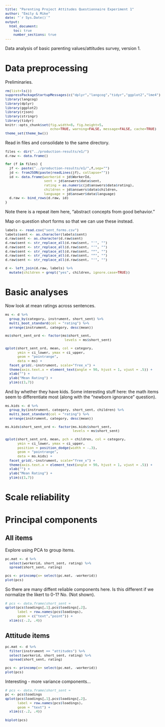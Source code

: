 ```yaml
---
title: "Parenting Project Attitudes Questionnaire Experiment 1"
author: "Emily & Mike"
date: "`r Sys.Date()`"
output: 
  html_document:
    toc: true
    number_sections: true
---
```


<style type="text/css">
body, td {
   font-size: 14px;
}
code {
  font-size: 11px;
}
pre {
  font-size: 11px;
}
</style>

Data analysis of basic parenting values/attitudes survey, version 1.

# Data preprocessing

Preliminaries.

```r
rm(list=ls())
suppressPackageStartupMessages(c("dplyr","langcog","tidyr","ggplot2","lme4"))
library(langcog)
library(dplyr)
library(ggplot2)
library(rjson)
library(stringr)
library(tidyr)
knitr::opts_chunk$set(fig.width=8, fig.height=5, 
                      echo=TRUE, warning=FALSE, message=FALSE, cache=TRUE)
theme_set(theme_bw())
```

Read in files and consolidate to the same directory. 

```r
files <- dir("../production-results/e1/")
d.raw <- data.frame()

for (f in files) {
  jf <- paste("../production-results/e1/",f,sep="")
  jd <- fromJSON(paste(readLines(jf), collapse=""))
  id <- data.frame(workerid = jd$WorkerId, 
                   sent = jd$answers$data$sent,
                   rating = as.numeric(jd$answers$data$rating),
                   children = jd$answers$data$children,
                   language = jd$answer$data$language)
  d.raw <- bind_rows(d.raw, id)
}
```

Note there is a repeat item here, "abstract concepts from good behavior."

Map on question short forms so that we can use these instead. 

```r
labels <- read.csv("sent_forms.csv")
labels$sent <- as.character(labels$sent)
d.raw$sent <- as.character(d.raw$sent)
d.raw$sent <- str_replace_all(d.raw$sent, "'", "")
d.raw$sent <- str_replace_all(d.raw$sent, "’", "")
d.raw$sent <- str_replace_all(d.raw$sent, "“", "")
d.raw$sent <- str_replace_all(d.raw$sent, "”", "")
d.raw$sent <- str_replace_all(d.raw$sent, "‘", "")

d <- left_join(d.raw, labels) %>%
  mutate(children = grepl("yes", children, ignore.case=TRUE))
```

# Basic analyses

Now look at mean ratings across sentences.

```r
ms <- d %>%
  group_by(category, instrument, short_sent) %>%
  multi_boot_standard(col = "rating") %>%
  arrange(instrument, category, desc(mean)) 

ms$short_sent_ord <- factor(ms$short_sent, 
                             levels = ms$short_sent)

qplot(short_sent_ord, mean, col = category, 
      ymin = ci_lower, ymax = ci_upper, 
      geom = "pointrange",
      data = ms) +
  facet_grid(.~instrument, scale="free_x") + 
  theme(axis.text.x = element_text(angle = 90, hjust = 1, vjust = .5)) +
  xlab("") + 
  ylab("Mean Rating") + 
  ylim(c(1,7))
```

And by whether they have kids. Some interesting stuff here: the math items seem to differentiate most (along with the "newborn ignorance" question). 

```r
ms.kids <- d %>%
  group_by(instrument, category, short_sent, children) %>%
  multi_boot_standard(col = "rating") %>%
  arrange(instrument, category, desc(mean)) 

ms.kids$short_sent_ord <- factor(ms.kids$short_sent, 
                                 levels = ms$short_sent)

qplot(short_sent_ord, mean, pch = children, col = category, 
      ymin = ci_lower, ymax = ci_upper, 
      position = position_dodge(width = -.3),
      geom = "pointrange",
      data = ms.kids) +
  facet_grid(.~instrument, scale="free_x") + 
  theme(axis.text.x = element_text(angle = 90, hjust = 1, vjust = .5)) +
  xlab("") + 
  ylab("Mean Rating") + 
  ylim(c(1,7))
```

# Scale reliability




# Principal components

## All items

Explore using PCA to group items. 

```r
pc.mat <- d %>% 
  select(workerid, short_sent, rating) %>% 
  spread(short_sent, rating)

pcs <- princomp(x= select(pc.mat, -workerid))
plot(pcs)
```

So there are many diffent reliable components here. Is this different if we normalize the likert to 0-1? No. (Not shown). 

```r
# pcs <- data.frame(short_sent = 
qplot(pcs$loadings[,1],pcs$loadings[,2], 
      label = row.names(pcs$loadings), 
      geom = c("text","point")) + 
  xlim(c(-.2, .4))
```

## Attitude items

```r
pc.mat <- d %>% 
  filter(instrument == "attitudes") %>%
  select(workerid, short_sent, rating) %>% 
  spread(short_sent, rating)

pcs <- princomp(x= select(pc.mat, -workerid))
plot(pcs)
```

Interesting - more variance components...

```r
# pcs <- data.frame(short_sent = 
pc <- pcs$loadings
qplot(pcs$loadings[,1],pcs$loadings[,2], 
      label = row.names(pcs$loadings), 
      geom = "text") + 
  xlim(c(-.2, .4))
```

```r
biplot(pcs)
```